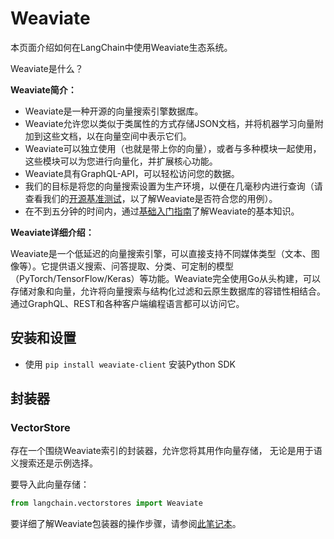 # Weaviate

本页面介绍如何在LangChain中使用Weaviate生态系统。

Weaviate是什么？

**Weaviate简介：**
- Weaviate是一种开源的向量搜索引擎数据库。
- Weaviate允许您以类似于类属性的方式存储JSON文档，并将机器学习向量附加到这些文档，以在向量空间中表示它们。
- Weaviate可以独立使用（也就是带上你的向量），或者与多种模块一起使用，这些模块可以为您进行向量化，并扩展核心功能。
- Weaviate具有GraphQL-API，可以轻松访问您的数据。
- 我们的目标是将您的向量搜索设置为生产环境，以便在几毫秒内进行查询（请查看我们的[开源基准测试](https://weaviate.io/developers/weaviate/current/benchmarks/)，以了解Weaviate是否符合您的用例）。
- 在不到五分钟的时间内，通过[基础入门指南](https://weaviate.io/developers/weaviate/current/core-knowledge/basics.html)了解Weaviate的基本知识。

**Weaviate详细介绍：**

Weaviate是一个低延迟的向量搜索引擎，可以直接支持不同媒体类型（文本、图像等）。它提供语义搜索、问答提取、分类、可定制的模型（PyTorch/TensorFlow/Keras）等功能。Weaviate完全使用Go从头构建，可以存储对象和向量，允许将向量搜索与结构化过滤和云原生数据库的容错性相结合。通过GraphQL、REST和各种客户端编程语言都可以访问它。

## 安装和设置
- 使用 `pip install weaviate-client` 安装Python SDK

## 封装器

### VectorStore

存在一个围绕Weaviate索引的封装器，允许您将其用作向量存储，
无论是用于语义搜索还是示例选择。

要导入此向量存储：
```python
from langchain.vectorstores import Weaviate
```

要详细了解Weaviate包装器的操作步骤，请参阅[此笔记本](/docs/modules/data_connection/vectorstores/integrations/weaviate.html)。
